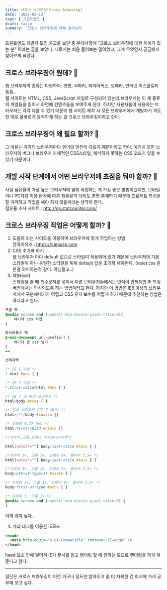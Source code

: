 ```yaml
---
title: 크로스 브라우징(Cross Browsing)
date: '2023-03-13'
tags: ['프론트엔드']
draft: false
summary: '크로스 브라우징에 대해 알아보자'
---
```


프론트엔드 개발자 모집 공고를 보던 중 우대사항에 "크로스 브라우징에 대한 이해가 있는 분" 이라는
글을 보았다. 나로서는 처음 들어보는 말이었고, 그게 무엇인지 궁금해서 찾아보게 되었다.

## 크로스 브라우징이 뭔데? 🤔

웹 브라우저의 종류는 다양하다. 크롬, 사파리, 파이어폭스, 오페라, 인터넷 익스플로러 등등.. <br />
웹 사이트는 HTML, CSS, JavaScript 파일로 구성되어 있는데 브라우저는 이 세 종류의 파일들을 읽어서 화면에
컨텐츠들을 보여주게 된다. 하지만 사용자들이 사용하는 브라우저는 각각 다를 수 있기 때문에 웹 사이트 제작 시
모든 브라우저에서 개발자가 의도한 대로 올바르게 동작하게 하는 걸 크로스 브라우징이라고 한다.

## 크로스 브라우징이 왜 필요 할까? 🤔

그 이유는 각각의 브라우저마다 렌더링 엔진이 다르기 때문이라고 한다. 예기치 못한 브라우저의 버그나
브라우저 자체적인 CSS스타일, 해석하지 못하는 CSS 코드가 있을 수 있기 때문이다.

## 개발 시작 단계에서 어떤 브라우저에 초점을 둬야 할까? 🤔

사실 점유율이 가장 높은 브라우저에 맞춰 작업하는 게 가장 좋은 방법이겠지만, 모바일이나 PC처럼 이용 환경에 따른
점유율의 차이도 분명 존재하기 때문에 프로젝트 특성을 잘 파악하고 작업을 해야 하지 않을까라는 생각이 든다. <br />
점유율 조사 사이트 : http://gs.statcounter.com/

## 크로스 브라우징 작업은 어떻게 할까? 🤔

1. 도움이 되는 사이트를 이용하여 브라우저에 맞게 작업하는 방법 <br />
   캔아이유즈 : https://caniuse.com
2. CSS 초기화 하기 <br />
   웹 브라우저 마다 default 값으로 스타일이 적용되어 있기 때문에 브라우저의 기본 스타일이 아닌 동일한 스타일을 위해 default 값을
   초기화 해야한다. (reset.css 같은걸 의미하는것 같다. 아님말고..)
3. 핵(Hack) <br />
   스타일을 줄 때 특수문자를 넣어서 다른 브라우저들에서는 인식이 안되지만 IE 특정 버전에서는 인식되도록 하는 방법이라고 한다.
   하지만 이 방법은 IE8 이상의 브라우저에서 구분해내기가 어렵고 CSS 유지 보수를 어렵게 하기 때문에 추천하는 방법은 아니라고 한다.

```css
크롬 핵
@media screen and (-webkit-min-device-pixel-ratio:0){
	여기에 css 작업
}

파이어폭스 핵
@-moz-document url-prefix() {
	여기다 쓸 css 넣기
}
==

선택자핵

/* IE 6 이상 */
* html #uno { }

/* IE 7 이상 */
*:first-child+html #dos { }

/* IE 7 과 현대 브라우저 */
html>body #tres { }

/* 현대 부라우저 (IE 7 빼고) */
html>/**/body #cuatro {}

/* 오페라 9.27 이상 */
html:first-child #cinco {}

/*사파리,크롬,오페라 다수브라우저핵*/

html[xmlns*=""] body:last-child #seis { }

/*사파리 3+, 크롬 1+, 오페라 9+, 불여우 3.5+ */
html[xmlns*=""] body:last-child #seis { }

/*사파리 3+, 크롬 1+, 오페라 9+, 불여우 3.5+ */
body:nth-of-type(1) #siete { }

/* 사파리 3+, 크롬 1+, 오페라 9+, 불여우 3.5+ */
body:first-of-type #ocho { }

/* 사파리 3, 크롬 1+ */
@media screen and (-webkit-min-device-pixel-ratio:0) {
}
```

이게 뭐지 싶다...

4. 메타 태그를 이용한 IE모드 <br />

```html
<head>
  <meta http-equiv="X-UA-Compatible" content="IE=edge" />
</head>
```

head 요소 안에 넣어서 IE가 문서를 읽고 렌더링 할 때 원하는 모드로 렌더링을 하게 해준다고 한다.

<hr />

일단은 크로스 브라우징이 이런 거구나 정도만 알아두고 좀 더 자세한 건 회사에 가서 공부해 보고 싶다.

